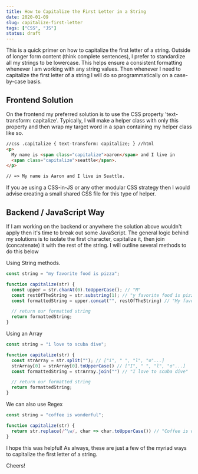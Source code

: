 ```yaml
---
title: How to Capitalize the First Letter in a String
date: 2020-01-09
slug: capitalize-first-letter
tags: ["CSS", "JS"]
status: draft
---
```


This is a quick primer on how to capitalize the first letter of a string. Outside of longer form content (think complete sentences), I prefer to standardize all my strings to be lowercase. This helps ensure a consistent formatting whenever I am working with any string values. Then whenever I need to capitalize the first letter of a string I will do so programmatically on a case-by-case basis.

## Frontend Solution

On the frontend my preferred solution is to use the CSS property 'text-transform: capitalize'. Typically, I will make a helper class with only this property and then wrap my target word in a span containing my helper class like so.

```html
//css .capitalize { text-transform: capitalize; } //html
<p>
  My name is <span class="capitalize">aaron</span> and I live in
  <span class="capitalize">seattle</span>.
</p>

// => My name is Aaron and I live in Seattle.
```

If you ae using a CSS-in-JS or any other modular CSS strategy then I would advise creating a small shared CSS file for this type of helper.

## Backend / JavaScript Way

If I am working on the backend or anywhere the solution above wouldn't apply then it's time to break out some JavaScript. The general logic behind my solutions is to isolate the first character, capitalize it, then join (concatenate) it with the rest of the string. I will outline several methods to do this below

Using String methods.

```JavaScript
const string = "my favorite food is pizza";

function capitalize(str) {
  const upper = str.charAt(0).toUpperCase(); // "M"
  const restOfTheString = str.substring(1); // "y favorite food is pizza"
  const formattedString = upper.concat("", restOfTheString) // "My favorite food is pizza"

  // return our formatted string
  return formattedString;
}
```

Using an Array

```JavaScript
const string = "i love to scuba dive";

function capitalize(str) {
  const strArray = str.split(""); // ["i", " ", "l", "o"...]
  strArray[0] = strArray[0].toUpperCase() // ["I", " ", "l", "o"...]
  const formattedString = strArray.join("") // "I love to scuba dive"

  // return our formatted string
  return formattedString;
}
```

We can also use Regex

```JavaScript
const string = "coffee is wonderful";

function capitalize(str) {
  return str.replace(/^\w/, char => char.toUpperCase()) // "Coffee is wonderful"
}
```

I hope this was helpful! As always, these are just a few of the myriad ways to capitalize the first letter of a string.

Cheers!
